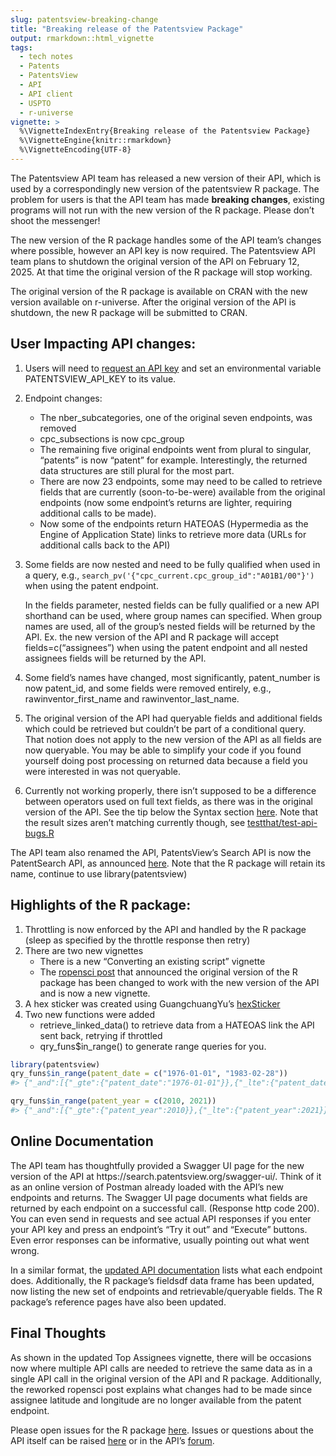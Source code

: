 ```yaml
---
slug: patentsview-breaking-change
title: "Breaking release of the Patentsview Package"
output: rmarkdown::html_vignette
tags:
  - tech notes
  - Patents
  - PatentsView
  - API
  - API client
  - USPTO
  - r-universe
vignette: >
  %\VignetteIndexEntry{Breaking release of the Patentsview Package}
  %\VignetteEngine{knitr::rmarkdown}
  %\VignetteEncoding{UTF-8}
---
```





The Patentsview API team has released a new version of their API, which is used by a
correspondingly new version of the patentsview R package.  The problem for users
is that the API team has made **breaking changes**, existing programs will not run
with the new version of the R package. Please don't shoot the messenger!

The new version of the R package handles some of the API team's changes where possible, 
however an API key is now required.  The Patentsview API team plans to shutdown 
the original version of the API on February 12, 2025. At that
time the original version of the R package will stop working.

The original version of the R package is available on CRAN with the new version available on r-universe.  After the original version of the API is shutdown, the new R package will be submitted to CRAN.

## User Impacting API changes:
1. Users will need to [request an API key](https://patentsview.org/apis/keyrequest) and set an environmental variable PATENTSVIEW_API_KEY to its value.
2. Endpoint changes:
   - The nber_subcategories, one of the original seven endpoints, was removed
   - cpc_subsections is now cpc_group
   - The remaining five original endpoints went from plural to singular, "patents" is now "patent" for example.
Interestingly, the returned data structures are still plural for the most part.
   - There are now 23 endpoints, some may need to be called to retrieve fields that are  currently (soon-to-be-were)
available from the original endpoints (now some endpoint's returns are lighter, requiring additional calls to be made).
   - Now some of the endpoints return HATEOAS (Hypermedia as the Engine of Application State) links to retrieve more data
(URLs for additional calls back to the API)
3. Some fields are now nested and need to be fully qualified when used in a query,
e.g., ```search_pv('{"cpc_current.cpc_group_id":"A01B1/00"}')``` when using the patent endpoint.

   In the fields parameter, nested fields can be fully qualified or a new API shorthand can be used, where group names can specified. When group names are used, all of the group's nested fields will be returned by the API. Ex. the new version of the API and R package will accept fields=c("assignees") when using the patent endpoint and all nested assignees fields will be returned by the API.

4. Some field's names have changed, most significantly, patent_number is now patent_id,
 and some fields were removed entirely, e.g., rawinventor_first_name and rawinventor_last_name.
5. The original version of the API had queryable fields and additional fields which could be 
retrieved but couldn't be part of a conditional query.  That notion does not apply to the 
new version of the API as all fields are now queryable.  You may be able
to simplify your code if you found yourself doing post processing on returned data
because a field you were interested in was not queryable.
6. Currently not working properly, there isn't supposed to be a difference between
operators used on full text fields, as there was in the original
version of the API.  See the tip below the Syntax section [here](https://search.patentsview.org/docs/docs/Search%20API/SearchAPIReference/#syntax).
Note that the result sizes aren't matching currently though, see
[testthat/test-api-bugs.R](https://github.com/mustberuss/patentsview/blob/api-redesign/tests/testthat/test-api-bugs.R)

The API team also renamed the API, PatentsView's Search API is now the PatentSearch API, as announced 
[here](https://search.patentsview.org/docs/#naming-update). 
Note that the R package will retain its name, continue to use library(patentsview)

## Highlights of the R package:

1. Throttling is now enforced by the API and handled by the R package (sleep as specified by the throttle response then retry)
2. There are two new vignettes
   - There is a new "Converting an existing script" vignette
   - The [ropensci post](https://ropensci.org/blog/2017/09/19/patentsview/) that announced the original version of the R package has been changed to work with the new version of the API and is now a new vignette.
3. A hex sticker was created using GuangchuangYu's [hexSticker](https://github.com/GuangchuangYu/hexSticker)
4. Two new functions were added
   - retrieve_linked_data() to retrieve data from a HATEOAS link the API sent back, retrying if throttled
   - qry_funs$in_range() to generate range queries for you.

``` r
library(patentsview)
qry_funs$in_range(patent_date = c("1976-01-01", "1983-02-28"))
#> {"_and":[{"_gte":{"patent_date":"1976-01-01"}},{"_lte":{"patent_date":"1983-02-28"}}]}

qry_funs$in_range(patent_year = c(2010, 2021))
#> {"_and":[{"_gte":{"patent_year":2010}},{"_lte":{"patent_year":2021}}]}
```

## Online Documentation

The API team has thoughtfully provided a Swagger UI page for the new version of the API at https://search.patentsview.org/swagger-ui/.
Think of it as an online version of Postman already loaded with the API’s new endpoints and returns.
The Swagger UI page documents what fields are returned by each endpoint on a successful call.
(Response http code 200).
You can even send in requests and see actual API responses if you enter your API key and press
an endpoint's "Try it out" and "Execute" buttons.  Even error responses can be informative, 
usually pointing out what went wrong.

In a similar format, the [updated API documentation](https://search.patentsview.org/docs/docs/Search%20API/SearchAPIReference/#endpoints)
lists what each endpoint does.  Additionally, the R package's fieldsdf data frame has been updated, now listing the new set 
of endpoints and retrievable/queryable fields.  The R package's reference pages have also been updated.

## Final Thoughts
As shown in the updated Top Assignees vignette, there will be occasions now where multiple API calls are needed to retrieve the same data as in a single API call in the original version of the API and R package.
Additionally, the reworked ropensci post explains what changes had to be made since assignee latitude
and longitude are no longer available from the patent endpoint.

Please open issues for the R package [here](https://github.com/ropensci/patentsview/issues).  Issues or questions about the API itself can be raised [here](https://patentsview-support.atlassian.net/servicedesk/customer/portals) or in the
API's [forum](https://patentsview.org/forum).


